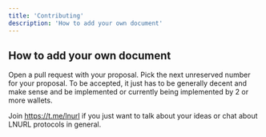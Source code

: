 ```yaml
---
title: 'Contributing'
description: 'How to add your own document'
---
```


How to add your own document
----------------------------

Open a pull request with your proposal. Pick the next unreserved number for your proposal. To be accepted, it just has to be generally decent and make sense and be implemented or currently being implemented by 2 or more wallets.

Join https://t.me/lnurl if you just want to talk about your ideas or chat about LNURL protocols in general.